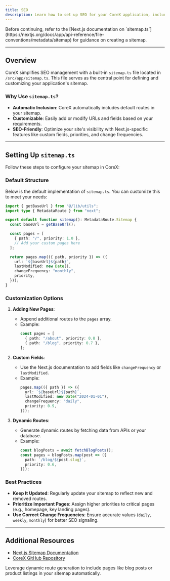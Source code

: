 ```yaml
---
title: SEO
description: Learn how to set up SEO for your CoreX application, including generating and customizing your sitemap.
---
```


<Callout title="Note">
  Before continuing, refer to the [Next.js documentation on `sitemap.ts`](https://nextjs.org/docs/app/api-reference/file-conventions/metadata/sitemap) for guidance on creating a sitemap.
</Callout>

---

## Overview
CoreX simplifies SEO management with a built-in `sitemap.ts` file located in `/src/app/sitemap.ts`. This file serves as the central point for defining and customizing your application's sitemap.

### Why Use `sitemap.ts`?
- **Automatic Inclusion**: CoreX automatically includes default routes in your sitemap.
- **Customizable**: Easily add or modify URLs and fields based on your requirements.
- **SEO-Friendly**: Optimize your site's visibility with Next.js-specific features like custom fields, priorities, and change frequencies.

---

## Setting Up `sitemap.ts`
Follow these steps to configure your sitemap in CoreX:

### Default Structure
Below is the default implementation of `sitemap.ts`. You can customize this to meet your needs:

```ts
import { getBaseUrl } from "@/lib/utils";
import type { MetadataRoute } from "next";

export default function sitemap(): MetadataRoute.Sitemap {
  const baseUrl = getBaseUrl();

  const pages = [
    { path: "/", priority: 1.0 },
    // Add your custom pages here
  ];

  return pages.map(({ path, priority }) => ({
    url: `${baseUrl}${path}`,
    lastModified: new Date(),
    changeFrequency: "monthly",
    priority,
  }));
}
```

### Customization Options
1. **Adding New Pages**:
   - Append additional routes to the `pages` array.
   - Example:
     ```ts
     const pages = [
       { path: "/about", priority: 0.8 },
       { path: "/blog", priority: 0.7 },
     ];
     ```

2. **Custom Fields**:
   - Use the Next.js documentation to add fields like `changeFrequency` or `lastModified`.
   - Example:
     ```ts
     pages.map(({ path }) => ({
       url: `${baseUrl}${path}`,
       lastModified: new Date("2024-01-01"),
       changeFrequency: "daily",
       priority: 0.9,
     }));
     ```

3. **Dynamic Routes**:
   - Generate dynamic routes by fetching data from APIs or your database.
   - Example:
     ```ts
     const blogPosts = await fetchBlogPosts();
     const pages = blogPosts.map(post => ({
       path: `/blog/${post.slug}`,
       priority: 0.6,
     }));
     ```

### Best Practices
- **Keep It Updated**: Regularly update your sitemap to reflect new and removed routes.
- **Prioritize Important Pages**: Assign higher priorities to critical pages (e.g., homepage, key landing pages).
- **Use Correct Change Frequencies**: Ensure accurate values (`daily`, `weekly`, `monthly`) for better SEO signaling.

---

## Additional Resources
- [Next.js Sitemap Documentation](https://nextjs.org/docs/app/api-reference/file-conventions/metadata/sitemap)
- [CoreX GitHub Repository](https://github.com/corex)

<Callout title="Pro Tip">
  Leverage dynamic route generation to include pages like blog posts or product listings in your sitemap automatically.
</Callout>
